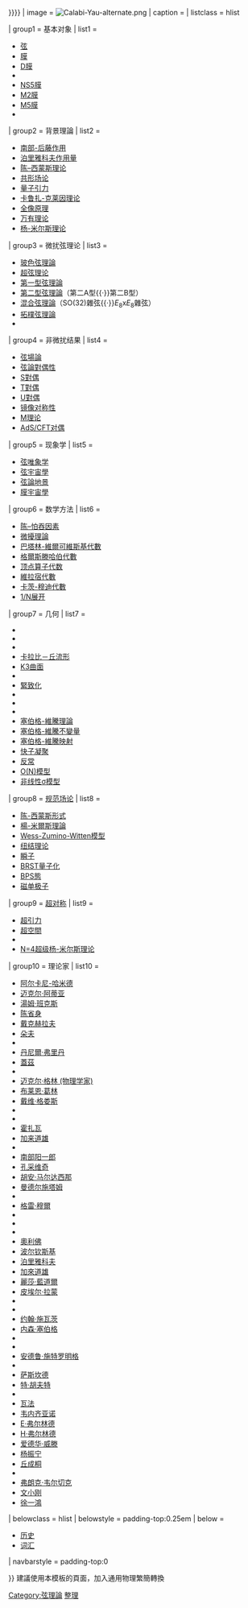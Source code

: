 {{Navbox
| name = String theory
| title = [[弦理论]]
| width = 26em
| expanded = {{{cTopic|{{{expanded|{{{1|}}}}}}}}}
| image = [[File:Calabi-Yau-alternate.png|frameless|link=卡拉比－丘流形]] | caption = 
| listclass = hlist

| group1 = 基本对象
| list1 =
* [[弦 (物理學)|弦]]
* [[膜 (物理學)|膜]]
* [[D膜]]
* {{le|S膜|S-brane}}
* [[NS5膜]]
* [[M2膜]]
* [[M5膜]]
* {{le|黑膜|Black brane}}

| group2 = 背景理論
| list2 =
* [[南部-后藤作用]]
* [[泊里雅科夫作用量]]
* [[陈–西蒙斯理论]]
* [[共形场论]]
* [[量子引力]]
* [[卡鲁扎-克莱因理论]]
* [[全像原理]]
* [[万有理论]]
* [[杨-米尔斯理论]]

| group3 = 微扰弦理论
| list3 = 
* [[玻色弦理論]]
* [[超弦理论]] 
* [[第一型弦理論]]
* [[第二型弦理論]]（第二A型{{·}}第二B型）
* [[混合弦理論]]（SO(32)雜弦{{·}}''E''<sub>8</sub>x''E''<sub>8</sub>雜弦）
* [[拓樸弦理論]]
* {{le|扭量弦理論|Twistor string theory}}

| group4 = 非微扰结果
| list4 =
* [[弦場論]]
* [[弦論對偶性]]
* [[S對偶]]
* [[T對偶]]
* [[U對偶]]
* [[镜像对称性 (弦理论)|镜像对称性]]
* [[M理论]]
* [[AdS/CFT对偶]]

| group5 = 现象学
| list5 =
* [[弦唯象学]]
* [[弦宇宙學]]
* [[弦論地景]]
* [[膜宇宙學]]

| group6 = 数学方法
| list6 =
*[[陈–怕吞因素]]
*[[微擾理論]]
*[[巴塔林-維爾可維斯基代數]]
*[[格爾斯滕哈伯代數]]
*[[顶点算子代数]]
*[[維拉宿代數]]
*[[卡茨-穆迪代數]]
*[[1/N展开]]

| group7 = 几何
| list7 =
* {{link-en|RNS体系|RNS formalism}}
* {{link-en|GS体系|GS formalism}}
* {{link-en|GSO映射|GSO projection}}
* [[卡拉比－丘流形]]
* [[K3曲面]]
* {{link-en|G2流形|G2 manifold}}
* [[緊致化]]
* {{link-en|軌形|orbifold}}
* {{link-en|定向形|orientifold}}
* {{link-en|錐形(弦论)|conifold}}
* [[塞伯格-維騰理論]]
* [[塞伯格-維騰不變量]]
* [[塞伯格-維騰映射]]
* [[快子凝聚]]
* [[反常]]
*[[O(N)模型]]
*[[非线性σ模型]]

| group8 = [[规范场论]]
| list8 = 
* [[陈-西蒙斯形式]]
* [[楊-米爾斯理論]]
* [[Wess-Zumino-Witten模型]]
* [[纽结理论]]
* [[瞬子]]
* [[BRST量子化]]
* [[BPS態]]
* [[磁单极子]]

| group9 = [[超对称]]
| list9  =
* [[超引力]]
* [[超空間]]
* {{le|李超群|Lie Supergroup}}
* [[N=4超级杨-米尔斯理论]]

| group10 = 理论家
| list10  =
* [[尼马·阿尔卡尼-哈米德|阿尔卡尼-哈米德]]
* [[迈克尔·阿蒂亚]]
* [[湯姆·班克斯]]
* [[陈省身]]
* [[罗贝特·戴克赫拉夫|戴克赫拉夫]]
* [[麥克·朵夫|朵夫]]
* {{tsl|en|Willy Fischler||費斯勒}}
* [[丹尼爾·弗里丹]]
* [[席維斯特·約翰·蓋茲|蓋茲]]
* {{tsl|en|Ferdinando Gliozzi||Gliozzi}}
* [[迈克尔·格林 (物理学家)]]
* [[布莱恩·葛林]]
* [[戴维·格娄斯]]
* {{tsl|en|Steven Gubser||葛布澤}}
* {{tsl|en|Jeffrey A. Harvey||哈維}}
* [[彼得·霍扎瓦|霍扎瓦]]
* [[加来道雄]]
* {{tsl|en|Igor Klebanov||Klebanov}}
* [[南部阳一郎]]
* [[马克西姆·孔采维奇|孔采维奇]]
* [[胡安·马尔达西那]]
* [[斯坦利·曼德尔施塔姆|曼德尔施塔姆]]
* {{tsl|en|Emil Martinec||Martinec}}
* [[格雷·穆爾]]
* {{tsl|en|Luboš Motl||Motl}}
* {{tsl|en|Nikita Nekrasov||Nekrasov}}
* {{tsl|en|André Neveu||Neveu}}
* [[大衛·奧利佛|奧利佛]]
* [[约瑟夫·波尔钦斯基|波尔钦斯基]]
* [[亚历山大·泊里雅科夫|泊里雅科夫]]
* [[加來道雄]]
* [[麗莎·藍道爾]]
* [[皮埃尔·拉蒙]]
* {{tsl|en|Ryan Rohm||Rohm}}
* {{tsl|en|Joël Scherk||Scherk}}
* [[约翰·施瓦茨]]
* [[内森·塞伯格]]
* {{tsl|en|Ashoke Sen||Sen}}
* {{tsl|en|Đàm Thanh Sơn||Sơn}}
* [[安德鲁·施特罗明格]]
* {{link-en|拉曼·桑壯|Raman Sundrum|桑壯}}
* [[李奧納特·蘇士侃|萨斯坎德]]
* [[杰拉德·特·胡夫特|特·胡夫特]]
* {{tsl|en|Paul Townsend ||Townsend}}
* [[卡姆朗·瓦法|瓦法]]
* [[加布里埃莱·韦内齐亚诺|韦内齐亚诺]]
* [[埃里克·韦尔兰德|E·弗尔林德]]
* [[赫尔曼·韦尔兰德|H·弗尔林德]]
* [[爱德华·威滕]]
* [[杨振宁]]
* [[丘成桐]]
* {{tsl|en|Eric Zaslow||Zaslow}}
* [[弗朗克·韦尔切克]]
* [[文小刚]]
* [[徐一鴻]]

| belowclass = hlist
| belowstyle = padding-top:0.25em
| below =
* [[弦理论历史|历史]]
* [[弦理论词汇表|词汇]]

| navbarstyle = padding-top:0

}}<noinclude>
建議使用本模板的頁面，加入{{tl|NoteTA|<nowiki>G1=物理學</nowiki>}}通用物理繁簡轉換
[[Category:弦理論]]
[[Category:物理学分支导航模板|整理]]

</noinclude>